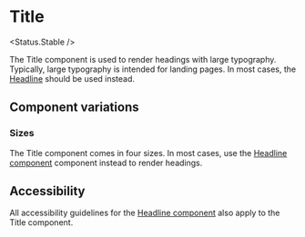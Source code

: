 
# Title

<Status.Stable />

The Title component is used to render headings with large typography. Typically, large typography is intended for landing pages. In most cases, the [Headline](Typography/Headline) should be used instead.

<Story id="typography-title--base" />
<Props />

## Component variations

### Sizes

The Title component comes in four sizes. In most cases, use the [Headline component](Typography/Headline) component instead to render headings.

<Story id="typography-title--sizes" />

## Accessibility

All accessibility guidelines for the [Headline component](Typography/Headline) also apply to the Title component.
